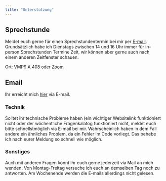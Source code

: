 ```yaml
---
title: "Unterstützung"
---
```


## Sprechstunde

Meldet euch gerne für einen Sprechstundentermin bei mir per [E-mail](mailto:jasmin.sarah.koenig\@uni-hamburg.de). Grundsätzlich habe ich Dienstags zwischen 14 und 16 Uhr immer für in-person Sprechstunden Termine Zeit, wir können aber gerne auch nach einem anderen Zeitfenster schauen. 

Ort: VMP9 A 408 oder [Zoom](https://uni-hamburg.zoom.us/j/65339868930?pwd=TWNFZm9TcFN5cHdTZDhweTZuQWFXdz09)

## Email

Ihr erreicht mich [hier](mailto:jasmin.sarah.koenig\@uni-hamburg.de) via E-mail.

### Technik

Solltet ihr technische Probleme haben (ein wichtiger Websitelink funktioniert nicht oder der wöchentliche Fragenkalatog funktioniert nicht, meldet euch bitte schnellstmöglich via E-mail bei mir. Wahrscheinlich haben in dem Fall andere ein ähnliches Problem, da ein Fehler im Code vorliegt. Das behebe ich nach eurer Meldung so schnell wie möglich.

### Sonstiges

Auch mit anderen Fragen könnt ihr euch gerne jederzeit via Mail an mich wenden. Von Montag-Freitag versuche ich euch an demselben Tag noch zu antworten. Am Wochenende werden die E-mails allerdings nicht gelesen.
